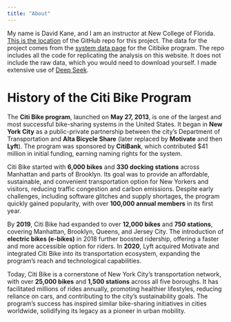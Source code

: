 ```yaml
---
title: "About"
---
```


My name is David Kane, and I am an instructor at New College of Florida. [This is the location](https://github.com/isp-2025-01/citibike) of the GitHub repo for this project. The data for the project comes from the [system data page](
System Data) for the Citibike program. The repo includes all the code for replicating the analysis on this website. It does not include the raw data, which you would need to download yourself. I made extensive use of [Deep Seek](https://www.deepseek.com/).

# History of the Citi Bike Program

The **Citi Bike program**, launched on **May 27, 2013**, is one of the largest and most successful bike-sharing systems in the United States. It began in **New York City** as a public-private partnership between the city’s Department of Transportation and **Alta Bicycle Share** (later replaced by **Motivate** and then **Lyft**). The program was sponsored by **CitiBank**, which contributed $41 million in initial funding, earning naming rights for the system.

Citi Bike started with **6,000 bikes** and **330 docking stations** across Manhattan and parts of Brooklyn. Its goal was to provide an affordable, sustainable, and convenient transportation option for New Yorkers and visitors, reducing traffic congestion and carbon emissions. Despite early challenges, including software glitches and supply shortages, the program quickly gained popularity, with over **100,000 annual members** in its first year.

By **2019**, Citi Bike had expanded to over **12,000 bikes** and **750 stations**, covering Manhattan, Brooklyn, Queens, and Jersey City. The introduction of **electric bikes (e-bikes)** in 2018 further boosted ridership, offering a faster and more accessible option for riders. In **2020**, Lyft acquired Motivate and integrated Citi Bike into its transportation ecosystem, expanding the program’s reach and technological capabilities.

Today, Citi Bike is a cornerstone of New York City’s transportation network, with over **25,000 bikes** and **1,500 stations** across all five boroughs. It has facilitated millions of rides annually, promoting healthier lifestyles, reducing reliance on cars, and contributing to the city’s sustainability goals. The program’s success has inspired similar bike-sharing initiatives in cities worldwide, solidifying its legacy as a pioneer in urban mobility.

